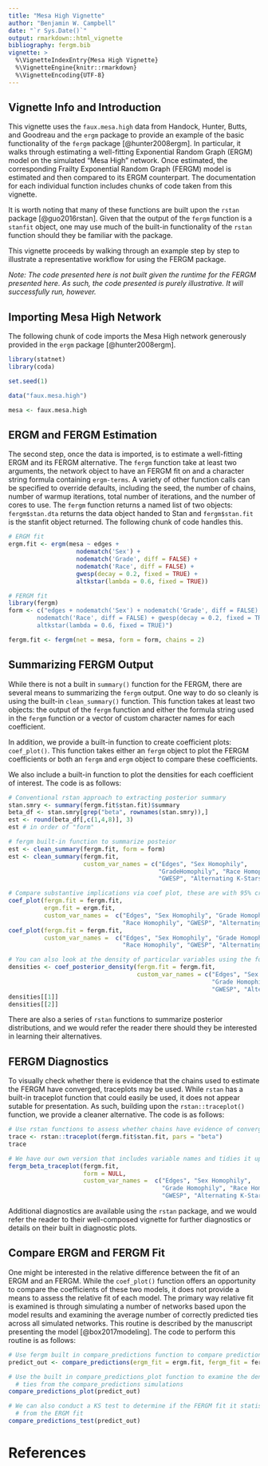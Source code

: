 ```yaml
---
title: "Mesa High Vignette"
author: "Benjamin W. Campbell"
date: "`r Sys.Date()`"
output: rmarkdown::html_vignette
bibliography: fergm.bib
vignette: >
  %\VignetteIndexEntry{Mesa High Vignette}
  %\VignetteEngine{knitr::rmarkdown}
  %\VignetteEncoding{UTF-8}
---
```

## Vignette Info and Introduction
This vignette uses the `faux.mesa.high` data from Handock, Hunter, Butts, and Goodreau and the `ergm` package to provide an example of the basic functionality of the `fergm` package [@hunter2008ergm].  In particular, it walks through estimating a well-fitting Exponential Random Graph (ERGM) model on the simulated "Mesa High" network.  Once estimated, the corresponding Frailty Exponential Random Graph (FERGM) model is estimated and then compared to its ERGM counterpart.  The documentation for each individual function includes chunks of code taken from this vignette.  

It is worth noting that many of these functions are built upon the `rstan` package [@guo2016rstan].  Given that the output of the `fergm` function is a `stanfit` object, one may use much of the built-in functionality of the `rstan` function should they be familiar with the package.  

This vignette proceeds by walking through an example step by step to illustrate a representative workflow for using the FERGM package.  

*Note: The code presented here is not built given the runtime for the FERGM presented here.  As such, the code presented is purely illustrative.  It will successfully run, however.* 

## Importing Mesa High Network 

The following chunk of code imports the Mesa High network generously provided in the `ergm` package [@hunter2008ergm].  

```r
library(statnet)
library(coda)

set.seed(1)

data("faux.mesa.high")

mesa <- faux.mesa.high
```

## ERGM and FERGM Estimation
The second step, once the data is imported, is to estimate a well-fitting ERGM and its FERGM alternative.  The `fergm` function take at least two arguments, the network object to have an FERGM fit on and a character string formula containing `ergm-terms`. A variety of other function calls can be specified to override defaults, including the seed, the number of chains, number of warmup iterations, total number of iterations, and the number of cores to use.  The `fergm` function returns a named list of two objects: `fergm$stan.dta` returns the data object handed to Stan and `fergm$stan.fit` is the stanfit object returned.  The following chunk of code handles this.  

```r
# ERGM fit
ergm.fit <- ergm(mesa ~ edges +
                   nodematch('Sex') +
                   nodematch('Grade', diff = FALSE) +
                   nodematch('Race', diff = FALSE) +
                   gwesp(decay = 0.2, fixed = TRUE) +
                   altkstar(lambda = 0.6, fixed = TRUE))

# FERGM fit
library(fergm)
form <- c("edges + nodematch('Sex') + nodematch('Grade', diff = FALSE) +
        nodematch('Race', diff = FALSE) + gwesp(decay = 0.2, fixed = TRUE) + 
        altkstar(lambda = 0.6, fixed = TRUE)")

fergm.fit <- fergm(net = mesa, form = form, chains = 2)

```

## Summarizing FERGM Output
While there is not a built in `summary()` function for the FERGM, there are several means to summarizing the `fergm` output. One way to do so cleanly is using the built-in `clean_summary()` function.  This function takes at least two objects: the output of the `fergm` function and either the formula string used in the `fergm` function or a vector of custom character names for each coefficient.  

In addition, we provide a built-in function to create coefficient plots: `coef_plot()`.  This function takes either an `fergm` object to plot the FERGM coefficients or both an `fergm` and `ergm` object to compare these coefficients.  

We also include a built-in function to plot the densities for each coefficient of interest. The code is as follows:

```r
# Conventional rstan approach to extracting posterior summary
stan.smry <- summary(fergm.fit$stan.fit)$summary
beta_df <- stan.smry[grep("beta", rownames(stan.smry)),]
est <- round(beta_df[,c(1,4,8)], 3)
est # in order of "form"

# fergm built-in function to summarize posteior
est <- clean_summary(fergm.fit, form = form)
est <- clean_summary(fergm.fit, 
                     custom_var_names = c("Edges", "Sex Homophily",
                                          "GradeHomophily", "Race Homophily",
                                          "GWESP", "Alternating K-Stars"))

# Compare substantive implications via coef plot, these are with 95% credible intervals
coef_plot(fergm.fit = fergm.fit, 
          ergm.fit = ergm.fit, 
          custom_var_names =  c("Edges", "Sex Homophily", "Grade Homophily", 
                                "Race Homophily", "GWESP", "Alternating K-Stars"))
coef_plot(fergm.fit = fergm.fit, 
          custom_var_names =  c("Edges", "Sex Homophily", "Grade Homophily", 
                                "Race Homophily", "GWESP", "Alternating K-Stars"))

# You can also look at the density of particular variables using the following:
densities <- coef_posterior_density(fergm.fit = fergm.fit, 
                                    custom_var_names = c("Edges", "Sex Homophily", 
                                                         "Grade Homophily", "Race Homophily", 
                                                         "GWESP", "Alternating K-Stars"))
densities[[1]]
densities[[2]]
```

There are also a series of `rstan` functions to summarize posterior distributions, and we would refer the reader there should they be interested in learning their alternatives.

## FERGM Diagnostics
To visually check whether there is evidence that the chains used to estimate the FERGM have converged, traceplots may be used.  While `rstan` has a built-in traceplot function that could easily be used, it does not appear sutable for presentation.  As such, building upon the `rstan::traceplot()` function, we provide a cleaner alternative.  The code is as follows:

```r
# Use rstan functions to assess whether chains have evidence of converging
trace <- rstan::traceplot(fergm.fit$stan.fit, pars = "beta")
trace

# We have our own version that includes variable names and tidies it up a bit
fergm_beta_traceplot(fergm.fit,
                     form = NULL,
                     custom_var_names =  c("Edges", "Sex Homophily", 
                                           "Grade Homophily", "Race Homophily", 
                                           "GWESP", "Alternating K-Stars"))
```

Additional diagnostics are available using the `rstan` package, and we would refer the reader to their well-composed vignette for further diagnostics or details on their built in diagnostic plots.  

## Compare ERGM and FERGM Fit
One might be interested in the relative difference between the fit of an ERGM and an FERGM.  While the `coef_plot()` function offers an opportunity to compare the coefficients of these two models, it does not provide a means to assess the relative fit of each model.  The primary way relative fit is examined is through simulating a number of networks based upon the model results and examining the average number of correctly predicted ties across all simulated networks.  This routine is described by the manuscript presenting the model [@box2017modeling].  The code to perform this routine is as follows:

```r
# Use fergm built in compare_predictions function to compare predictions of ERGM and FERGM
predict_out <- compare_predictions(ergm_fit = ergm.fit, fergm_fit = fergm.fit, replications = 100)

# Use the built in compare_predictions_plot function to examine the densities of correctly predicted
  # ties from the compare_predictions simulations
compare_predictions_plot(predict_out)

# We can also conduct a KS test to determine if the FERGM fit it statistically disginguishable 
  # from the ERGM fit
compare_predictions_test(predict_out)
```

# References

